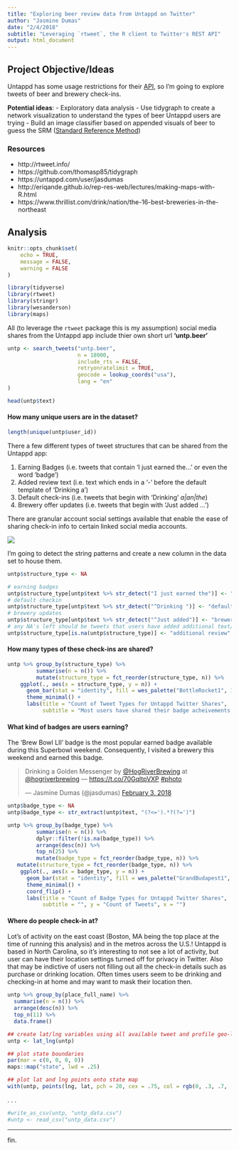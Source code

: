 ```yaml
---
title: "Exploring beer review data from Untappd on Twitter"
author: "Jasmine Dumas"
date: "2/4/2018"
subtitle: "Leveraging `rtweet`, the R client to Twitter's REST API"
output: html_document
---
```


## Project Objective/Ideas


Untappd has some usage restrictions for their [API](https://untappd.com/api/register), so I'm going to explore tweets of beer and brewery check-ins.

**Potential ideas**:
- Exploratory data analysis
- Use tidygraph to create a network visualization to understand the types of beer Untappd users are trying
- Build an image classifier based on appended visuals of beer to guess the SRM ([Standard Reference Method](http://www.twobeerdudes.com/beer/srm))

### Resources

- http://rtweet.info/
- https://github.com/thomasp85/tidygraph
- https://untappd.com/user/jasdumas
- http://eriqande.github.io/rep-res-web/lectures/making-maps-with-R.html
- https://www.thrillist.com/drink/nation/the-16-best-breweries-in-the-northeast

## Analysis

```r
knitr::opts_chunk$set(
	echo = TRUE,
	message = FALSE,
	warning = FALSE
)
```

```r
library(tidyverse)
library(rtweet)
library(stringr)
library(wesanderson)
library(maps)
```

All (to leverage the `rtweet` package this is my assumption) social media shares from the Untappd app include thier own short url **'untp.beer'**
```r
untp <- search_tweets("untp.beer", 
                      n = 18000, 
                      include_rts = FALSE, 
                      retryonratelimit = TRUE,  
                      geocode = lookup_coords("usa"), 
                      lang = "en"
)
```


```r
head(untp$text)
```

#### How many unique users are in the dataset?
```r
length(unique(untp$user_id))
```


There a few different types of tweet structures that can be shared from the Untappd app:

1. Earning Badges (i.e. tweets that contain 'I just earned the...' or even the word 'badge')
2. Added review text (i.e. text which ends in a '-' before the default template of 'Drinking a')
3. Default check-ins (i.e. tweets that begin with 'Drinking ' _a|an|the_)
4. Brewery offer updates (i.e. tweets that begin with 'Just added ...')

There are granular account social settings available that enable the ease of sharing check-in info to certain linked social media accounts.

![](img/untp_social_settings.jpeg)

I'm going to detect the string patterns and create a new column in the data set to house them.
```r
untp$structure_type <- NA

# earning badges
untp$structure_type[untp$text %>% str_detect("I just earned the")] <- "badge achievement"
# default checkin
untp$structure_type[untp$text %>% str_detect("^Drinking ")] <- "default check-in"
# brewery updates
untp$structure_type[untp$text %>% str_detect("^Just added")] <- "brewery update"
# any NA's left should be tweets that users have added additional text/descriptions
untp$structure_type[is.na(untp$structure_type)] <- "additional review"
```

#### How many types of these check-ins are shared?
```r
untp %>% group_by(structure_type) %>% 
         summarise(n = n()) %>% 
         mutate(structure_type = fct_reorder(structure_type, n)) %>%
    ggplot(., aes(x = structure_type, y = n)) +
      geom_bar(stat = "identity", fill = wes_palette("BottleRocket1", 1)) +
      theme_minimal() +
      labs(title = "Count of Tweet Types for Untappd Twitter Shares", 
           subtitle = "Most users have shared their badge acheivements.\nGiven that a single check-in can result in multiple badges, this makes sense", y = "Count of Tweets", x = "")
```


#### What kind of badges are users earning?

The 'Brew Bowl LII' badge is the most popular earned badge available during this Superbowl weekend. Consequently, I visited a brewery this weekend and earned this badge. 

<blockquote class="twitter-tweet" data-lang="en"><p lang="en" dir="ltr">Drinking a Golden Messenger by <a href="https://twitter.com/HogRiverBrewing?ref_src=twsrc%5Etfw">@HogRiverBrewing</a> at <a href="https://twitter.com/HogRiverBrewing?ref_src=twsrc%5Etfw">@hogriverbrewing</a> — <a href="https://t.co/70GqltpVXP">https://t.co/70GqltpVXP</a> <a href="https://twitter.com/hashtag/photo?src=hash&amp;ref_src=twsrc%5Etfw">#photo</a></p>&mdash; Jasmine Dumas (@jasdumas) <a href="https://twitter.com/jasdumas/status/959878581936586753?ref_src=twsrc%5Etfw">February 3, 2018</a></blockquote>
<script async src="https://platform.twitter.com/widgets.js" charset="utf-8"></script>


```r
untp$badge_type <- NA
untp$badge_type <- str_extract(untp$text, "(?<=').*?(?=')")
```

```r
untp %>% group_by(badge_type) %>% 
         summarise(n = n()) %>% 
         dplyr::filter(!is.na(badge_type)) %>% 
         arrange(desc(n)) %>% 
         top_n(25) %>% 
         mutate(badge_type = fct_reorder(badge_type, n)) %>%
   mutate(structure_type = fct_reorder(badge_type, n)) %>%
    ggplot(., aes(x = badge_type, y = n)) +
      geom_bar(stat = "identity", fill = wes_palette("GrandBudapest1", 1)) +
      theme_minimal() +
      coord_flip() +
      labs(title = "Count of Badge Types for Untappd Twitter Shares", 
           subtitle = "", y = "Count of Tweets", x = "")
```


#### Where do people check-in at?

Lot's of activity on the east coast (Boston, MA being the top place at the time of running this analysis) and in the metros across the U.S.! Untappd is based in North Carolina, so it's interesting to not see a lot of activity, but user can have their location settings turned off for privacy in Twitter. Also that may be indictive of users not filling out all the check-in details such as purchase or drinking location. Often times users seem to be drinking and checking-in at home and may want to mask their location then.

```r
untp %>% group_by(place_full_name) %>% 
  summarise(n = n()) %>% 
  arrange(desc(n)) %>% 
  top_n(11) %>% 
  data.frame()
```


```r
## create lat/lng variables using all available tweet and profile geo-location data
untp <- lat_lng(untp)

## plot state boundaries
par(mar = c(0, 0, 0, 0))
maps::map("state", lwd = .25)

## plot lat and lng points onto state map
with(untp, points(lng, lat, pch = 20, cex = .75, col = rgb(0, .3, .7, .75)))
```



.
.
.
```r
#write_as_csv(untp, "untp_data.csv")
#untp <- read_csv("untp_data.csv")
```

---
fin.